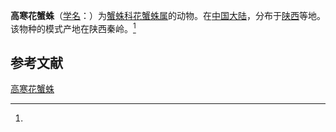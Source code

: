{{Speciesbox
| name = 高寒花蟹蛛
| status = 
| status_system = 
| image = 
| genus = Xysticus
| species = alsus
| authority = (Song et Wang, 1994)<ref name='id14612'>{{cite web| url =http://www.bioinfo.cn/db05/BjdwSpecies.php?action=view&id=14612| title =高寒花蟹蛛| work =《中国动物物种编目数据库》| publisher =中国科学院微生物研究所| author =中国科学院动物研究所| accessdate =2009-04-28| deadurl =yes| archiveurl =https://web.archive.org/web/20160305050914/http://www.bioinfo.cn/db05/BjdwSpecies.php?action=view&id=14612| archivedate =2016-03-05}}</ref>
}}

'''高寒花蟹蛛'''（[[学名|学名]]：{{lang|la|''Xysticus alsus''}}）为[[蟹蛛科|蟹蛛科]][[花蟹蛛属|花蟹蛛属]]的动物。在[[中国大陆|中国大陆]]，分布于[[陕西|陕西]]等地。该物种的模式产地在陕西秦岭。<ref name='id14612'/>

== 参考文献 ==
{{reflist}}

{{Wikispecies|Xysticus alsus}}
{{Taxonbar|from=Q1058927}}

[[Category:花蟹蛛属|高寒花蟹蛛]]


{{蜘蛛小作品}}
